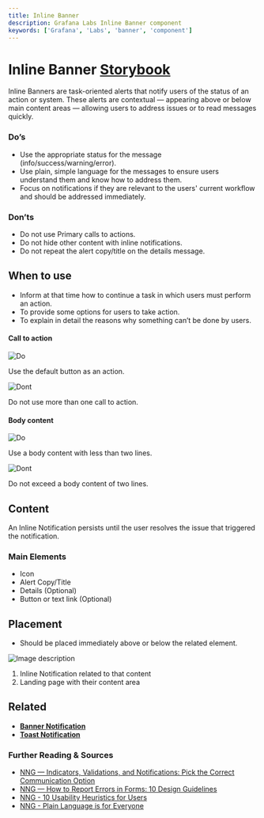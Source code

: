 ```yaml
---
title: Inline Banner
description: Grafana Labs Inline Banner component
keywords: ['Grafana', 'Labs', 'banner', 'component']
---
```



# Inline Banner <Badge text='ready' color='green'></Badge> <a href='https://developers.grafana.com/ui/latest/index.html?path=/story/overlays-alert--examples' target='_blank' className='header-links'>Storybook <Icon name="external-link-alt"/> </a>

Inline Banners are task-oriented alerts that notify users of the status of an action or system. These alerts are contextual — appearing above or below main content areas — allowing users to address issues or to read messages quickly.

### Do’s

- Use the appropriate status for the message (info/success/warning/error).
- Use plain, simple language for the messages to ensure users understand them and know how to address them.
- Focus on notifications if they are relevant to the users' current workflow and should be addressed immediately.

### Don’ts

- Do not use Primary calls to actions.
- Do not hide other content with inline notifications.
- Do not repeat the alert copy/title on the details message.

## When to use

- Inform at that time how to continue a task in which users must perform an action.
- To provide some options for users to take action.
- To explain in detail the reasons why something can’t be done by users.

#### Call to action

<div class='two-images-comparison'>

<div>

![Do](/img/inline.banner.button_do.png) 

Use the default button as an action.

</div>

<div>

![Dont](/img/inline.banner.button_dont.png)

Do not use more than one call to action.

</div>

</div>

#### Body content

<div class='two-images-comparison'>

<div>

![Do](/img/inline.banner.details_do.png) 

Use a body content with less than two lines.

</div>

<div>

![Dont](/img/inline.banner.details_dont.png)

Do not exceed a body content of two lines.

</div>

</div>


## Content

An Inline Notification persists until the user resolves the issue that triggered the notification.

### Main Elements

- Icon
- Alert Copy/Title
- Details (Optional)
- Button or text link (Optional)

## Placement

* Should be placed immediately above or below the related element.

![Image description](/img/inline.banner.placement.png 'Visual representation of inline notification')

1. Inline Notification related to that content
2. Landing page with their content area

## Related

- **[Banner Notification](/design-system/Components/alert-banner)**
- **[Toast Notification](/design-system/Components/alert-toast)**

### Further Reading & Sources

- [NNG — Indicators, Validations, and Notifications: Pick the Correct Communication Option](https://www.nngroup.com/articles/indicators-validations-notifications/)
- [NNG — How to Report Errors in Forms: 10 Design Guidelines](https://www.nngroup.com/articles/errors-forms-design-guidelines/)
- [NNG - 10 Usability Heuristics for Users](https://www.nngroup.com/articles/ten-usability-heuristics/)
- [NNG - Plain Language is for Everyone](https://www.nngroup.com/articles/plain-language-experts/)
